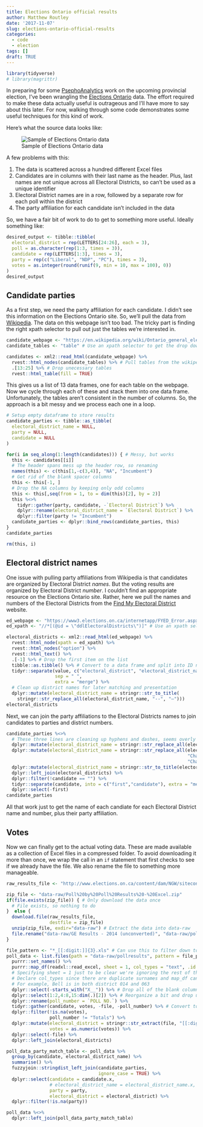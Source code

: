 ```yaml
---
title: Elections Ontario official results
author: Matthew Routley
date: '2017-11-07'
slug: elections-ontario-official-results
categories:
  - code
  - election
tags: []
draft: TRUE
---
```

```r
library(tidyverse)
# library(magrittr)
```

In preparing for some [PsephoAnalytics](http://www.psephoanalytics.ca/) work on the upcoming provincial election, I've been wrangling the [Elections Ontario](http://www.elections.on.ca/en/resource-centre/elections-results.html) data. The effort required to make these data actually useful is outrageous and I'll have more to say about this later. For now, walking through some code demonstrates some useful techniques for this kind of work. 

Here's what the source data looks like:

![Sample of Elections Ontario data](/images/elections_ontario_results.png)

A few problems with this:

  1. The data is scattered across a hundred different Excel files
  2. Candidates are in columns with their last name as the header. Plus, last names are not unique across all Electoral Districts, so can't be used as a unique identifier
  3. Electoral District names are in a row, followed by a separate row for each poll within the district
  4. The party affiliation for each candidate isn't included in the data

So, we have a fair bit of work to do to get to something more useful. Ideally something like:

```r
desired_output <- tibble::tibble(
  electoral_district = rep(LETTERS[24:26], each = 3),
  poll = as.character(rep(1:3, times = 3)),
  candidate = rep(LETTERS[1:3], times = 3),
  party = rep(c("Liberal", "NDP", "PC"), times = 3),
  votes = as.integer(round(runif(9, min = 10, max = 100), 0))
)
desired_output
```

## Candidate parties

As a first step, we need the party affiliation for each candidate. I didn't see this information on the Elections Ontario site. So, we'll pull the data from [Wikipedia](https://en.wikipedia.org/wiki/Ontario_general_election,_2014#Candidates_by_region). The data on this webpage isn't too bad. The tricky part is finding the right xpath selector to pull out just the tables we're interested in.

```r
candidate_webpage <- "https://en.wikipedia.org/wiki/Ontario_general_election,_2014#Candidates_by_region"
candidate_tables <- "table" # Use an xpath selector to get the drop down list by ID

candidates <- xml2::read_html(candidate_webpage) %>%
  rvest::html_nodes(candidate_tables) %>% # Pull tables from the wikipedia entry
  .[13:25] %>% # Drop unecessary tables
  rvest::html_table(fill = TRUE)
```

This gives us a list of 13 data frames, one for each table on the webpage. Now we cycle through each of these and stack them into one data frame. Unfortunately, the tables aren't consistent in the number of columns. So, the approach is a bit messy and we process each one in a loop. 

```r
# Setup empty dataframe to store results
candidate_parties <- tibble::as_tibble(
  electoral_district_name = NULL,
  party = NULL,
  candidate = NULL
)

for(i in seq_along(1:length(candidates))) { # Messy, but works
  this <- candidates[[i]]
  # The header spans mess up the header row, so renaming
  names(this) <- c(this[1,-c(3,4)], "NA", "Incumbent")
  # Get rid of the blank spacer columns
  this <- this[-1, ]
  # Drop the NA columns by keeping only odd columns
  this <- this[,seq(from = 1, to = dim(this)[2], by = 2)]
  this %<>%
    tidyr::gather(party, candidate, -`Electoral District`) %>%
    dplyr::rename(electoral_district_name = `Electoral District`) %>%
    dplyr::filter(party != "Incumbent")
  candidate_parties <- dplyr::bind_rows(candidate_parties, this)
}
candidate_parties
```


```r
rm(this, i)
```

## Electoral district names

One issue with pulling party affiliations from Wikipedia is that candidates are organized by Electoral District _names_. But the voting results are organized by Electoral District _number_. I couldn't find an appropriate resource on the Elections Ontario site. Rather, here we pull the names and numbers of the Electoral Districts from the [Find My Electoral District](https://www3.elections.on.ca/internetapp/FYED_Error.aspx?lang=en-ca) website.

```r
ed_webpage <- "https://www3.elections.on.ca/internetapp/FYED_Error.aspx?lang=en-ca"
ed_xpath <- "//*[(@id = \"ddlElectoralDistricts\")]" # Use an xpath selector to get the drop down list by ID

electoral_districts <- xml2::read_html(ed_webpage) %>%
  rvest::html_node(xpath = ed_xpath) %>%
  rvest::html_nodes("option") %>%
  rvest::html_text() %>%
  .[-1] %>% # Drop the first item on the list
  tibble::as.tibble() %>% # Convert to a data frame and split into ID number and name
  tidyr::separate(value, c("electoral_district", "electoral_district_name"),
                  sep = " ",
                  extra = "merge") %>%
  # Clean up district names for later matching and presentation
  dplyr::mutate(electoral_district_name = stringr::str_to_title(
    stringr::str_replace_all(electoral_district_name, "--", "—")))
electoral_districts
```

Next, we can join the party affiliations to the Electoral Districts names to join candidates to parties and district numbers.

```r
candidate_parties %<>%
  # These three lines are cleaning up hyphens and dashes, seems overly complicated
  dplyr::mutate(electoral_district_name = stringr::str_replace_all(electoral_district_name, "—\n", "—")) %>%
  dplyr::mutate(electoral_district_name = stringr::str_replace_all(electoral_district_name,
                                                                   "Chatham-Kent—Essex",
                                                                   "Chatham—Kent—Essex")) %>%
  dplyr::mutate(electoral_district_name = stringr::str_to_title(electoral_district_name)) %>%
  dplyr::left_join(electoral_districts) %>%
  dplyr::filter(!candidate == "") %>%
  tidyr::separate(candidate, into = c("first","candidate"), extra = "merge", remove = TRUE) %>% 
  dplyr::select(-first)
candidate_parties
```

All that work just to get the name of each candiate for each Electoral District name and number, plus their party affiliation.

## Votes

Now we can finally get to the actual voting data. These are made available as a collection of Excel files in a compressed folder. To avoid downloading it more than once, we wrap the call in an `if` statement that first checks to see if we already have the file. We also rename the file to something more manageable.

```r
raw_results_file <- "http://www.elections.on.ca/content/dam/NGW/sitecontent/2017/results/Poll%20by%20Poll%20Results%20-%20Excel.zip"

zip_file <- "data-raw/Poll%20by%20Poll%20Results%20-%20Excel.zip"
if(file.exists(zip_file)) { # Only download the data once
  # File exists, so nothing to do
}  else {
  download.file(raw_results_file,
                destfile = zip_file)
  unzip(zip_file, exdir="data-raw") # Extract the data into data-raw
  file.rename("data-raw/GE Results - 2014 (unconverted)", "data-raw/pollresults")
}
```



```r
file_pattern <- "*_[[:digit:]]{3}.xls" # Can use this to filter down to specific files
poll_data <- list.files(path = "data-raw/pollresults", pattern = file_pattern, full.names = TRUE) %>% # Find all files that match the pattern
  purrr::set_names() %>%
  purrr::map_df(readxl::read_excel, sheet = 1, col_types = "text", .id = "file") %>%   # Import each file and merge into a dataframe
  # Specifying sheet = 1 just to be clear we're ignoring the rest of the sheets
  # Declare col_types since there are duplicate surnames and map_df can't recast column types in the rbind
  # For example, Bell is in both district 014 and 063
  dplyr::select(-starts_with("X__")) %>% # Drop all of the blank columns
  dplyr::select(1:2,4:8,15:dim(.)[2]) %>% # Reorganize a bit and drop unneeded columns
  dplyr::rename(poll_number = `POLL NO.`) %>%
  tidyr::gather(candidate, votes, -file, -poll_number) %>% # Convert to a long table
  dplyr::filter(!is.na(votes),
                poll_number != "Totals") %>%
  dplyr::mutate(electoral_district = stringr::str_extract(file, "[[:digit:]]{3}"),
                votes = as.numeric(votes)) %>%
  dplyr::select(-file) %>%
  dplyr::left_join(electoral_districts)

poll_data_party_match_table <- poll_data %>%
  group_by(candidate, electoral_district_name) %>%
  summarise() %>%
  fuzzyjoin::stringdist_left_join(candidate_parties,
                                  ignore_case = TRUE) %>%
  dplyr::select(candidate = candidate.x,
                # electoral_district_name = electoral_district_name.x,
                party = party,
                electoral_district = electoral_district) %>%
  dplyr::filter(!is.na(party))

poll_data %<>%
  dplyr::left_join(poll_data_party_match_table)

```

